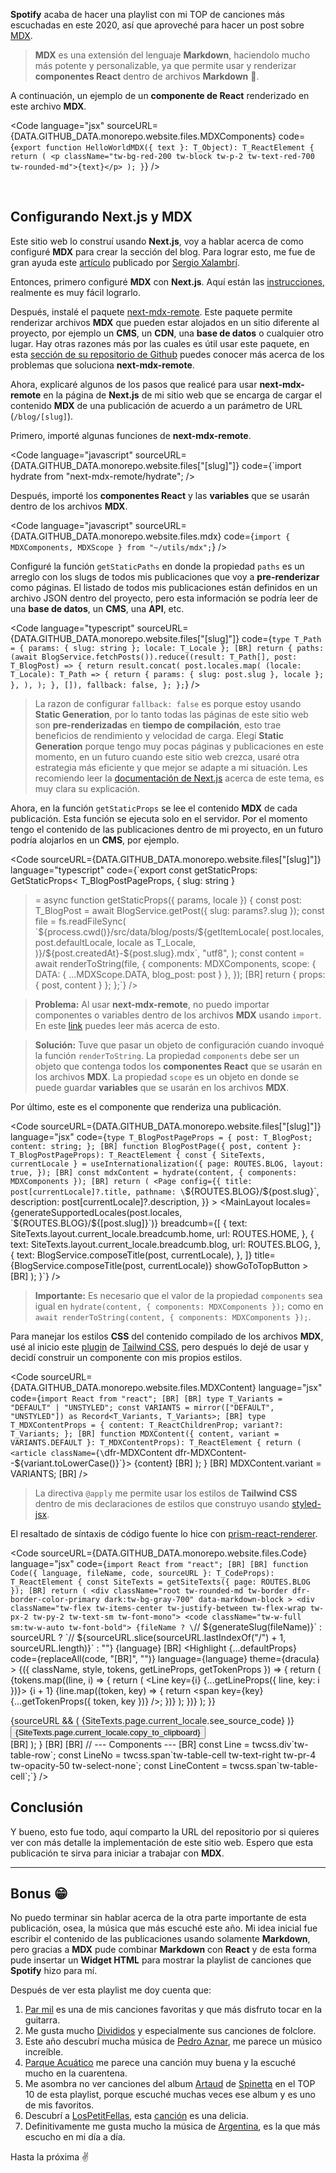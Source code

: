 **Spotify** acaba de hacer una playlist con mi TOP de canciones más escuchadas en este 2020, así que aproveché para hacer un post sobre [MDX](https://mdxjs.com/).

> **MDX** es una extensión del lenguaje **Markdown**, haciendolo mucho más potente y personalizable, ya que permite usar y renderizar **componentes React** dentro de archivos **Markdown** 🤯.

A continuación, un ejemplo de un **componente de React** renderizado en este archivo **MDX**.

<HelloWorldMDX text="Hola, soy un componente React que usa Tailwind CSS para sus estilos" />

<Code
  language="jsx"
  sourceURL={DATA.GITHUB_DATA.monorepo.website.files.MDXComponents}
  code={`export function HelloWorldMDX({ text }: T_Object): T_ReactElement {
  return (
    <p className="tw-bg-red-200 tw-block tw-p-2 tw-text-red-700 tw-rounded-md">{text}</p>
  );
}`}
/>

<br />

## Configurando Next.js y MDX

Este sitio web lo construí usando **Next.js**, voy a hablar acerca de como configuré **MDX** para crear la sección del blog. Para lograr esto, me fue de gran ayuda este [artículo](https://sergiodxa.com/articles/using-mdx-with-remote-content) publicado por [Sergio Xalambrí](https://twitter.com/sergiodxa).

Entonces, primero configuré **MDX** con **Next.js**. Aquí están las [instrucciones](https://mdxjs.com/getting-started/next), realmente es muy fácil lograrlo.

Después, instalé el paquete [next-mdx-remote](https://GITHUB_DATA.com/hashicorp/next-mdx-remote). Este paquete permite renderizar archivos **MDX** que pueden estar alojados en un sitio diferente al proyecto, por ejemplo un **CMS**, un **CDN**, una **base de datos** o cualquier otro lugar. Hay otras razones más por las cuales es útil usar este paquete, en esta [sección de su repositorio de Github](https://GITHUB_DATA.com/hashicorp/next-mdx-remote#background--theory) puedes conocer más acerca de los problemas que soluciona **next-mdx-remote**.

Ahora, explicaré algunos de los pasos que realicé para usar **next-mdx-remote** en la página de **Next.js** de mi sitio web que se encarga de cargar el contenido **MDX** de una publicación de acuerdo a un parámetro de URL (`/blog/[slug]`).

Primero, importé algunas funciones de **next-mdx-remote**.

<Code
  language="javascript"
  sourceURL={DATA.GITHUB_DATA.monorepo.website.files["[slug]"]}
  code={`import hydrate from "next-mdx-remote/hydrate";
/>

Después, importé los **componentes React** y las **variables** que se usarán dentro de los archivos **MDX**.

<Code
  language="javascript"
  sourceURL={DATA.GITHUB_DATA.monorepo.website.files.mdx}
  code={`import { MDXComponents, MDXScope } from "~/utils/mdx";`}
/>

Configuré la función `getStaticPaths` en donde la propiedad `paths` es un arreglo con los slugs de todos mis publicaciones que voy a **pre-renderizar** como páginas. El listado de todos mis publicaciones están definidos en un archivo <Link href={DATA.GITHUB_DATA.monorepo.website.files.posts}>JSON</Link> dentro del proyecto, pero esta información se podría leer de una **base de datos**, un **CMS**, una **API**, etc.

<Code
  language="typescript"
  sourceURL={DATA.GITHUB_DATA.monorepo.website.files["[slug]"]}
  code={`type T_Path = { params: { slug: string }; locale: T_Locale };
[BR]
  return {
    paths: (await BlogService.fetchPosts()).reduce((result: T_Path[], post: T_BlogPost) => {
      return result.concat(
        post.locales.map(
          (locale: T_Locale): T_Path => {
            return { params: { slug: post.slug }, locale };
          },
        ),
      );
    }, []),
    fallback: false,
  };
};`}
/>

> La razon de configurar `fallback: false` es porque estoy usando **Static Generation**, por lo tanto todas las páginas de este sitio web son **pre-renderizadas** en **tiempo de compilación**, esto trae beneficios de rendimiento y velocidad de carga. Elegí **Static Generation** porque tengo muy pocas páginas y publicaciones en este momento, en un futuro cuando este sitio web crezca, usaré otra estrategia más eficiente y que mejor se adapte a mi situación. Les recomiendo leer la [documentación de Next.js](https://nextjs.org/docs/basic-features/data-fetching) acerca de este tema, es muy clara su explicación.

Ahora, en la función `getStaticProps` se lee el contenido **MDX** de cada publicación. Esta función se ejecuta solo en el servidor. Por el momento tengo el contenido de las publicaciones dentro de mi proyecto, en un futuro podría alojarlos en un **CMS**, por ejemplo.

<Code
  sourceURL={DATA.GITHUB_DATA.monorepo.website.files["[slug]"]}
  language="typescript"
  code={`export const getStaticProps: GetStaticProps<
  T_BlogPostPageProps,
  { slug: string }
> = async function getStaticProps({ params, locale }) {
  const post: T_BlogPost = await BlogService.getPost({ slug: params?.slug });
  const file = fs.readFileSync(
    \`\${process.cwd()}/src/data/blog/posts/\${getItemLocale(
      post.locales,
      post.defaultLocale,
      locale as T_Locale,
    )}/\${post.createdAt}-\${post.slug}.mdx\`,
    "utf8",
  );
  const content = await renderToString(file, {
    components: MDXComponents,
    scope: { DATA: { ...MDXScope.DATA, blog_post: post } },
  });
[BR]
  return { props: { post, content } };
};`}
/>

> **Problema:** Al usar **next-mdx-remote**, no puedo importar componentes o variables dentro de los archivos **MDX** usando `import`. En este [link](https://GITHUB_DATA.com/hashicorp/next-mdx-remote#caveats) puedes leer más acerca de esto.

> **Solución:** Tuve que pasar un objeto de configuración cuando invoqué la función `renderToString`. La propiedad `components` debe ser un objeto que contenga todos los **componentes React** que se usarán en los archivos **MDX**. La propiedad `scope` es un objeto en donde se puede guardar **variables** que se usarán en los archivos **MDX**.

Por último, este es el componente que renderiza una publicación.

<Code
  sourceURL={DATA.GITHUB_DATA.monorepo.website.files["[slug]"]}
  language="jsx"
  code={`type T_BlogPostPageProps = {
  post: T_BlogPost;
  content: string;
};
[BR]
function BlogPostPage({ post, content }: T_BlogPostPageProps): T_ReactElement {
  const { SiteTexts, currentLocale } = useInternationalization({
    page: ROUTES.BLOG,
    layout: true,
  });
[BR]
  const mdxContent = hydrate(content, { components: MDXComponents });
[BR]
  return (
    <Page
      config={{
        title: post[currentLocale]?.title,
        pathname: \`\${ROUTES.BLOG}/\${post.slug}\`,
        description: post[currentLocale]?.description,
      }}
    >
      <MainLayout
        locales={generateSupportedLocales(post.locales, \`\${ROUTES.BLOG}/\${[post.slug]}\`)}
        breadcumb={[
          {
            text: SiteTexts.layout.current_locale.breadcumb.home,
            url: ROUTES.HOME,
          },
          {
            text: SiteTexts.layout.current_locale.breadcumb.blog,
            url: ROUTES.BLOG,
          },
          {
            text: BlogService.composeTitle(post, currentLocale),
          },
        ]}
        title={BlogService.composeTitle(post, currentLocale)}
        showGoToTopButton
      >
        <MDXContent content={mdxContent} />
        <Space size={8} />
[BR]
        <BlogPostFooter
          createdAt={post.createdAt}
          publishedAt={post.publishedAt}
          slug={post.slug}
          updatedAt={post.updatedAt}
        />
      </MainLayout>
    </Page>
  );
}`}
/>

> **Importante:** Es necesario que el valor de la propiedad `components` sea igual en `hydrate(content, { components: MDXComponents });` como en `await renderToString(content, { components: MDXComponents });`.

Para manejar los estilos **CSS** del contenido compilado de los archivos **MDX**, usé al inicio este [plugin](https://tailwindcss.com/docs/typography-plugin) de [Tailwind CSS](https://tailwindcss.com), pero después lo dejé de usar y decidí construir un componente con mis propios estilos.

<Code
  sourceURL={DATA.GITHUB_DATA.monorepo.website.files.MDXContent}
  language="jsx"
  code={`import React from "react";
[BR]
[BR]
type T_Variants = "DEFAULT" | "UNSTYLED";
const VARIANTS = mirror(["DEFAULT", "UNSTYLED"]) as Record<T_Variants, T_Variants>;
[BR]
type T_MDXContentProps = {
  content: T_ReactChildrenProp;
  variant?: T_Variants;
};
[BR]
function MDXContent({ content, variant = VARIANTS.DEFAULT }: T_MDXContentProps): T_ReactElement {
  return (
    <article className={\`dfr-MDXContent dfr-MDXContent--\${variant.toLowerCase()}\`}>
      {content}
[BR]
      <style jsx>{\`
        /* Spacing: parent components */
        :global(.dfr-MDXContent--default) > :global(blockquote),
        :global(.dfr-MDXContent--default) > :global(hr),
        :global(.dfr-MDXContent--default) > :global(img),
        :global(.dfr-MDXContent--default) > :global(ol),
        :global(.dfr-MDXContent--default) > :global(p),
        :global(.dfr-MDXContent--default) > :global(pre),
        :global(.dfr-MDXContent--default) > :global(ul),
        :global(.dfr-MDXContent--default) :global(*[data-markdown-block]) {
          @apply tw-mb-6;
        }
[BR]
        /* Spacing: nested components */
        :global(.dfr-MDXContent--default) :global(li) > :global(p),
        :global(.dfr-MDXContent--default) :global(li) > :global(pre),
        :global(.dfr-MDXContent--default) :global(li) > :global(blockquote),
        :global(.dfr-MDXContent--default) :global(li) > :global(img),
        :global(.dfr-MDXContent--default) :global(blockquote) > :global(p) {
          @apply tw-mb-3;
        }
[BR]
        /* Spacing: titles */
        :global(.dfr-MDXContent--default) > :global(h1),
        :global(.dfr-MDXContent--default) > :global(h2),
        :global(.dfr-MDXContent--default) > :global(h3),
        :global(.dfr-MDXContent--default) > :global(h4) {
          @apply tw-mt-6;
          @apply tw-mb-3;
        }
[BR]
        /* Spacing: nested UL lists */
        :global(.dfr-MDXContent--default) :global(li) > :global(ul) {
          @apply tw-mt-3;
        }
[BR]
        /* Ordered lists */
        :global(.dfr-MDXContent--default) :global(ol) {
          @apply tw-pl-9;
          list-style-type: decimal;
        }
[BR]
        :global(.dfr-MDXContent--default) :global(ol) > :global(li) {
          @apply tw-mb-6;
        }
[BR]
        /* Images */
        :global(.dfr-MDXContent--default) > :global(img),
        :global(.dfr-MDXContent--default) :global(li) > :global(img) {
          margin-left: auto;
          margin-right: auto;
        }
[BR]
        /* For music pages (Custom line breaks | Temporary solution) */
        :global(.dfr-MDXContent) :global(br[data-separator]) {
          display: none;
        }
      \`}</style>
    </article>
  );
}
[BR]
MDXContent.variant = VARIANTS;
[BR]
/>

> La directiva `@apply` me permite usar los estilos de **Tailwind CSS** dentro de mis declaraciones de estilos que construyo usando [styled-jsx](https://GITHUB_DATA.com/vercel/styled-jsx).

El resaltado de síntaxis de código fuente lo hice con [prism-react-renderer](https://GITHUB_DATA.com/FormidableLabs/prism-react-renderer).

<Code
  sourceURL={DATA.GITHUB_DATA.monorepo.website.files.Code}
  language="jsx"
  code={`import React from "react";
[BR]
[BR]
function Code({ language, fileName, code, sourceURL }: T_CodeProps): T_ReactElement {
  const SiteTexts = getSiteTexts({ page: ROUTES.BLOG });
[BR]
  return (
    <div
      className="root tw-rounded-md tw-border dfr-border-color-primary dark:tw-bg-gray-700"
      data-markdown-block
    >
      <div className="tw-flex tw-items-center tw-justify-between tw-flex-wrap tw-px-2 tw-py-2 tw-text-sm tw-font-mono">
        <code className="tw-w-full sm:tw-w-auto tw-font-bold">
          {fileName
            ? \`// \${generateSlug(fileName)}\`
            : sourceURL
            ? \`// \${sourceURL.slice(sourceURL.lastIndexOf("/") + 1, sourceURL.length)}\`
            : ""}
        </code>
        <span className="tw-rounded-md tw-bg-yellow-300 tw-text-yellow-700 tw-text-xs tw-px-3 tw-py-1 tw-inline-block tw-font-bold tw-flex-shrink-0 tw-ml-auto sm:tw-ml-4 tw-mt-2 sm:tw-mt-0">
          {language}
        </span>
      </div>
[BR]
      <Highlight
        {...defaultProps}
        code={replaceAll(code, "[BR]", "")}
        language={language}
        theme={dracula}
      >
        {({ className, style, tokens, getLineProps, getTokenProps }) => {
          return (
            <CodePrimitive className={className} style={style}>
              {tokens.map((line, i) => {
                return (
                  <Line key={i} {...getLineProps({ line, key: i })}>
                    <LineNo>{i + 1}</LineNo>
                    <LineContent>
                      {line.map((token, key) => {
                        return <span key={key} {...getTokenProps({ token, key })} />;
                      })}
                    </LineContent>
                  </Line>
                );
              })}
            </CodePrimitive>
          );
        }}
      </Highlight>
      <div className="tw-p-2 tw-pt-1.5 tw-text-sm tw-text-right">
        {sourceURL && (
          <Link
            className="tw-block sm:tw-inline-block tw-ml-auto tw-font-bold sm:tw-mr-6 tw-mb-1 sm:tw-mb-0"
            href={sourceURL}
            variant={Link.variant.UNSTYLED}
          >
            <Icon
              icon={Icon.icon.GITHUB}
              wrapperClassName="tw-align-middle tw-mr-1.5"
              withDarkModeBackground
            />
            <span className="tw-align-middle tw-inline-block">
              {SiteTexts.page.current_locale.see_source_code}
            </span>
          </Link>
        )}
        <Button
          className="tw-block sm:tw-inline-block tw-ml-auto tw-font-bold tw-align-middle"
          data-clipboard-text={code}
          onClick={copyToClipboard}
        >
          {SiteTexts.page.current_locale.copy_to_clipboard}
        </Button>
      </div>
[BR]
      <style jsx>{\`
        .root :global(.dfr-Code) {
          border-radius: 0;
        }
      \`}</style>
    </div>
  );
}
[BR]
[BR]
// --- Components ---
[BR]
const Line = twcss.div\`tw-table-row\`;
const LineNo = twcss.span\`tw-table-cell tw-text-right tw-pr-4 tw-opacity-50 tw-select-none\`;
const LineContent = twcss.span\`tw-table-cell\`;`}
/>

## Conclusión

Y bueno, esto fue todo, aquí comparto la URL del repositorio por si quieres ver con más detalle la implementación de este sitio web. Espero que esta publicación te sirva para iniciar a trabajar con **MDX**.

<GithubRepo
  name={DATA.GITHUB_DATA.monorepo.website.name}
  url={DATA.GITHUB_DATA.monorepo.website.url}
  description={DATA.GITHUB_DATA.monorepo.website.description}
/>

---

## Bonus 😁

No puedo terminar sin hablar acerca de la otra parte importante de esta publicación, osea, la música que más escuché este año. Mi idea inicial fue escribir el contenido de las publicaciones usando solamente **Markdown**, pero gracias a **MDX** pude combinar **Markdown** con **React** y de esta forma pude insertar un **Widget HTML** para mostrar la playlist de canciones que **Spotify** hizo para mí.

<SpotifyPlaylist />

Después de ver esta playlist me doy cuenta que:

1. [Par mil](https://www.youtube.com/watch?v=Gd37vIRhqSA) es una de mis canciones favoritas y que más disfruto tocar en la guitarra.
1. Me gusta mucho [Divididos](https://www.youtube.com/watch?v=7OlzxfSKjtI) y especialmente sus canciones de folclore.
1. Este año descubrí mucha música de [Pedro Aznar](https://www.youtube.com/watch?v=MDSxcA389DE), me parece un músico increíble.
1. [Parque Acuático](https://www.youtube.com/watch?v=Ffkl2rOQEMg) me parece una canción muy buena y la escuché mucho en la cuarentena.
1. Me asombra no ver canciones del album [Artaud](https://www.youtube.com/watch?v=Tk23kQRFWcw&list=PLL0BXIloA_5y3uX2UO0ktpQtUcuc2zGj-) de [Spinetta](https://www.youtube.com/watch?v=hEL2AgzRmjc) en el TOP 10 de esta playlist, porque escuché muchas veces ese album y es uno de mis favoritos.
1. Descubrí a [LosPetitFellas](https://www.youtube.com/watch?v=u9zWGJ-xNlE), esta [canción](https://www.youtube.com/watch?v=iX2kyzuJ4ck) es una delicia.
1. Definitivamente me gusta mucho la música de [Argentina](https://www.youtube.com/watch?v=7YIkurDaHpc), es la que más escucho en mi día a día.

Hasta la próxima ✌️
